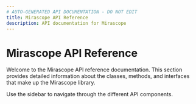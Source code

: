 ```yaml
---
# AUTO-GENERATED API DOCUMENTATION - DO NOT EDIT
title: Mirascope API Reference
description: API documentation for Mirascope
---
```


# Mirascope API Reference

Welcome to the Mirascope API reference documentation. This section provides detailed information about the classes, methods, and interfaces that make up the Mirascope library.

Use the sidebar to navigate through the different API components.

